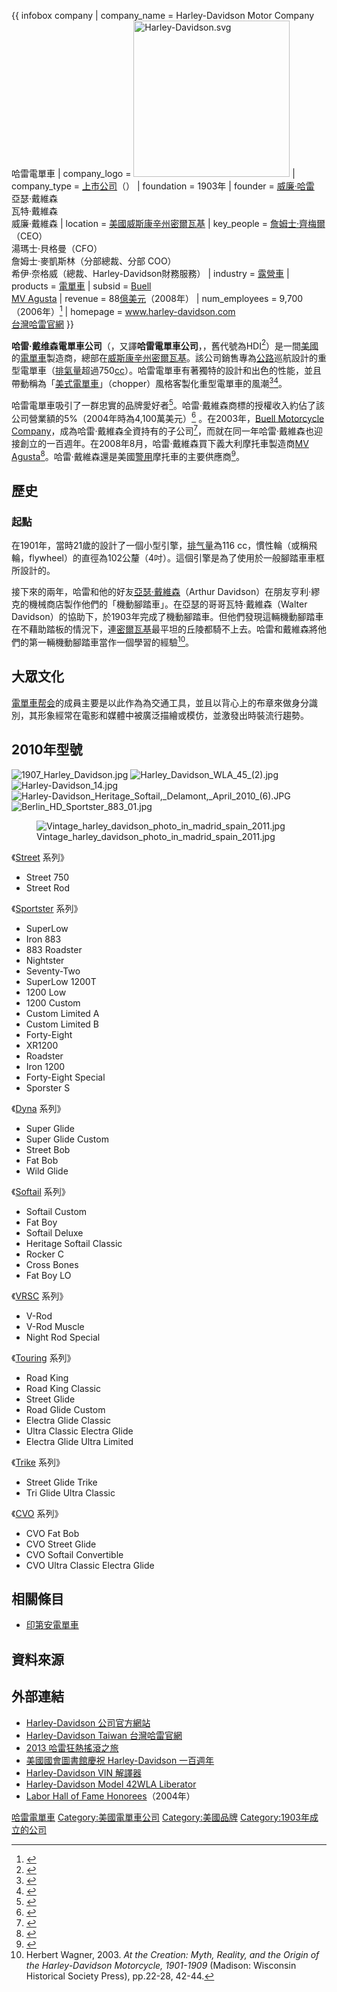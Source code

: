 {{ infobox company
| company_name     = Harley-Davidson Motor Company<br>哈雷電單車
| company_logo     = [[File:Harley-Davidson.svg|250px]]
| company_type     = [[上市公司|上市公司]]（{{nyse|HOG}}）
| foundation       = 1903年
| founder          = [[威廉·哈雷|威廉·哈雷]]<br />亞瑟·戴維森<br />瓦特·戴維森<br />威廉·戴維森
| location = {{flagicon|USA}}[[美國|美國]][[威斯康辛州|威斯康辛州]][[密爾瓦基|密爾瓦基]]
| key_people       = [[詹姆士·齊梅爾|詹姆士·齊梅爾]]（CEO）<br />湯瑪士·貝格曼（CFO）<br />詹姆士·麥凱斯林（分部總裁、分部 COO）<br />希伊·奈格威（總裁、Harley-Davidson財務服務）
| industry         = [[露營車|露營車]]
| products         = [[電單車|電單車]]
| subsid           = [[Buell_Motorcycle_Company|Buell]]<br>[[MV_Agusta|MV Agusta]]
| revenue          = {{gain}} 88[[億|億]][[美元|美元]]（2008年）
| num_employees    = 9,700（2006年）<ref>{{cite book | title = Standard and Poor's 500 Guide | publisher = The McGraw-Hill Companies, Inc. | year = 2007 | isbn = 0-07-147906-6 }}</ref>
| homepage         = [http://www.harley-davidson.com/ www.harley-davidson.com]<br>[http://www.harley-davidsontaipei.com.tw/ 台灣哈雷官網]
}} 

'''哈雷·戴维森電單車公司'''（{{lang-en|Harley-Davidson Motor Company}}，又譯'''哈雷電單車公司'''，{{nyse|HOG}}，舊代號為HDI<ref>{{cite web|title=Harley-Davidson to get new ticker|author=The Business Journal of Milwaukee|work=The Business Journal of Milwaukee|url=http://www.bizjournals.com/milwaukee/stories/2006/08/07/daily37.html|accessdate=2008-03-01|date=August 2006|archive-date=2017-06-20|archive-url=https://web.archive.org/web/20170620155947/http://www.bizjournals.com/milwaukee/stories/2006/08/07/daily37.html|dead-url=no}}</ref>）是一間[[美國|美國]]的[[電單車|電單車]]製造商，總部在[[威斯康辛州|威斯康辛州]][[密爾瓦基|密爾瓦基]]。該公司銷售專為[[公路|公路]]巡航設計的重型電單車（[[排氣量|排氣量]]超過750[[排氣量|cc]]）。哈雷電單車有著獨特的設計和出色的性能，並且帶動稱為「[[美式電單車|美式電單車]]」（chopper）風格客製化重型電單車的風潮<ref name="wfwvmg">{{cite web
|url=http://appft1.uspto.gov/netacgi/nph-Parser?Sect1=PTO2&Sect2=HITOFF&p=1&u=%2Fnetahtml%2FPTO%2Fsearch-bool.html&r=1&f=G&l=50&co1=AND&d=PG01&s1=11136081&OS=11136081&RS=11136081
|title=United States Patent Application: 0060260569
|publisher=appft1.uspto.gov
|accessdate=2008-04-27
|last=
|first=
|deadurl=yes
|archiveurl=https://web.archive.org/web/20150903231430/http://appft1.uspto.gov/netacgi/nph-Parser?Sect1=PTO2&Sect2=HITOFF&p=1&u=%2Fnetahtml%2FPTO%2Fsearch-bool.html&r=1&f=G&l=50&co1=AND&d=PG01&s1=11136081&OS=11136081&RS=11136081
|archivedate=2015-09-03
}}</ref><ref>{{cite web
 |url         = http://www.content4reprint.com/cars-and-trucks/motorcycles/whats-in-your-harley-davidson.htm
 |title       = Whats In Your Harley-Davidson?
 |publisher   = www.content4reprint.com
 |accessdate  = 2008-04-27
 |last        = 
 |first       = 
 |deadurl     = yes
 |archiveurl  = https://web.archive.org/web/20080517013014/http://www.content4reprint.com/cars-and-trucks/motorcycles/whats-in-your-harley-davidson.htm
 |archivedate = 2008-05-17
}}</ref>。

哈雷電單車吸引了一群忠實的品牌愛好者<ref>{{cite web |title=Harley-Davidson's 100th anniversary - the sound of a legend |author=Richard Pierson and Alexander Bozmoski |work=Sound and Vibration |url=http://findarticles.com/p/articles/mi_qa4075/is_200303/ai_n9223788 |accessdate=2007-12-13 |date=March 2003 |archive-date=2011-06-24 |archive-url=https://web.archive.org/web/20110624040731/http://findarticles.com/p/articles/mi_qa4075/is_200303/ai_n9223788/ |dead-url=no }}</ref>。哈雷·戴維森商標的授權收入約佔了該公司營業額的5%（2004年時為4,100萬美元）<ref>{{cite book | title = The Standard & Poor's 500 Guide | publisher = McGraw-Hill Professional | author = Standard & Poor's | id = ISBN 978-0-07-146823-7 | accessdate = 2007-12-22}}</ref> 。在2003年，[[Buell_Motorcycle_Company|Buell Motorcycle Company]]，成為哈雷·戴維森全資持有的子公司<ref>{{cite web | title = Buell Motorcycle Co. - Two Wheel Innovation | publisher = US Industry Today | url = http://www.usitoday.com/article_view.asp?ArticleID=1485 | accessdate = 2007-12-13 | deadurl = yes | archiveurl = https://web.archive.org/web/20080306054727/http://www.usitoday.com/article_view.asp?ArticleID=1485 | archivedate = 2008-03-06 }}</ref>，而就在同一年哈雷·戴維森也迎接創立的一百週年。在2008年8月，哈雷·戴維森買下義大利摩托車製造商[[MV_Agusta|MV Agusta]]<ref>{{cite web |title=Harley-Davidson Completes Acquisition of MV Agusta |publisher=Motorcycle Daily.com |url=http://www.motorcycledaily.com/080808pressrelease1.htm |accessdate=2008-09-14 |deadurl=yes |archiveurl=https://web.archive.org/web/20090503053454/http://www.motorcycledaily.com/080808pressrelease1.htm |archivedate=2009-05-03 }}</ref>。哈雷·戴維森還是美國[[警察|警用]]摩托車的主要供應商<ref name="On Patrol">{{cite web |title=On Patrol |work=2005 Harley-Davidson Police Motorcycles |url=http://www.mapc.org/services/GBPC/Harley/On%20Patrol%202005%20Harley-Davidson%20Police%20Motorcycles%20Catalog.pdf |format=PDF |accessdate=2007-06-18 |deadurl=yes |archiveurl=https://web.archive.org/web/20070927190348/http://www.mapc.org/services/GBPC/Harley/On%20Patrol%202005%20Harley-Davidson%20Police%20Motorcycles%20Catalog.pdf |archivedate=2007-09-27 }}</ref>。

== 歷史 ==
=== 起點 ===
在1901年，當時21歲的{{le|威廉·哈雷|William S. Harley}}設計了一個小型引擎，[[排气量|排气量]]為116 cc，慣性輪（或稱飛輪，flywheel）的直徑為102公釐（4吋）。這個引擎是為了使用於一般腳踏車車框所設計的。

接下來的兩年，哈雷和他的好友[[亞瑟·戴維森|亞瑟·戴維森]]（Arthur Davidson）在朋友亨利·繆克的機械商店製作他們的「機動腳踏車」。在亞瑟的哥哥瓦特·戴維森（Walter Davidson）的協助下，於1903年完成了機動腳踏車。但他們發現這輛機動腳踏車在不藉助踏板的情況下，連[[密爾瓦基|密爾瓦基]]最平坦的丘陵都騎不上去。哈雷和戴維森將他們的第一輛機動腳踏車當作一個學習的經驗<ref> Herbert Wagner, 2003. ''At the Creation: Myth, Reality, and the Origin of the Harley-Davidson Motorcycle, 1901-1909'' (Madison: Wisconsin Historical Society Press), pp.22-28, 42-44. </ref>。<!--

哈雷和戴維森馬上開始著手製造改良後的第二代機動腳踏車。第一台「真正的」哈雷電單車有著更大的引擎，排氣量提升至405 cc，慣性輪的直徑改為247公釐（9.75吋），重量達12.7公斤。
Work immediately began on a new and improved second-generation machine. This first "real" Harley-Davidson motorcycle had a bigger engine of 24.74 cubic inches (405 cc) with 9-3/4 inch flywheels weighing 28 pounds. The machine's advanced loop-frame pattern was similar to the 1903 Milwaukee Merkel motorcycle (designed by Joseph Merkel, later of Flying Merkel fame.) The bigger engine and loop-frame design took it out of the motorized-bicycle category and would help define what a modern motorcycle should contain in the years to come. The boys also received help with their bigger engine from outboard motor pioneer [[Ole_Evinrude|Ole Evinrude]], who was then building gas engines of his own design for automotive use on Milwaukee's Lake Street.

The prototype of the new loop-frame Harley-Davidson was assembled in a 10- by 15-foot (3 by 5 meter) shed in the Davidson family backyard. Most of the major parts, however, were made elsewhere, including some probably fabricated at the West Milwaukee railshops where oldest brother William A. Davidson was then [[toolroom|toolroom]] foreman. This prototype machine was functional by [[9月8日|8 September]] [[1904年|1904]] when it competed in a Milwaukee motorcycle race held at State Fair Park. It was ridden by Edward Hildebrand and placed fourth. This is the first documented appearance of a Harley-Davidson motorcycle in the historical record.<ref> Wagner, 2003. pp.45-62.</ref>

In January 1905, small advertisements were placed in the "Automobile and Cycle Trade Journal" that offered bare Harley-Davidson engines to the do-it-yourself trade. By April, complete motorcycles were in production on a very limited basis. That year the first Harley-Davidson dealer, Carl H. Lang of Chicago, sold three bikes from the dozen or so built in the Davidson backyard shed. (Some years later the original shed was taken to the Juneau Avenue factory where it would stand for many decades as a tribute to the Motor Company's humble origins. Unfortunately, the first shed was accidentally destroyed by contractors in the early 1970s during a clean-up of the factory yard.)

In 1906, Harley and the Davidsons built their first factory on Chestnut Street (later Juneau Avenue). This location remains the Motor Company's corporate [[總部|headquarters]] today. The first Juneau Avenue plant was a 40 by {{convert|60|ft|m|sing=on}} single-story wooden structure. That year around 50 motorcycles were produced. 
-->
== 大眾文化 ==
[[電單車帮会|電單車帮会]]的成員主要是以此作為為交通工具，並且以背心上的布章來做身分識別，其形象經常在電影和媒體中被廣泛描繪或模仿，並激發出時裝流行趨勢。

== 2010年型號 ==

[[Image:1907_Harley_Davidson.jpg|thumb]]
[[File:Harley_Davidson_WLA_45_(2).jpg|thumb]]
[[File:Harley-Davidson_14.jpg|thumb]]
[[File:Harley-Davidson_Heritage_Softail,_Delamont,_April_2010_(6).JPG|thumb]]
[[File:Berlin_HD_Sportster_883_01.jpg|thumb]]

[[File:Vintage_harley_davidson_photo_in_madrid_spain_2011.jpg|thumb]]

《[[Street|Street]] 系列》
*  Street 750
*  Street Rod

《[[Sportster|Sportster]] 系列》
*  SuperLow
*  Iron 883
*  883 Roadster
*  Nightster
*  Seventy-Two
*  SuperLow 1200T
*  1200 Low
*  1200 Custom
*  Custom Limited A
*  Custom Limited B
*  Forty-Eight
*  XR1200
*  Roadster
*  Iron 1200
*  Forty-Eight Special
*  Sporster S

《[[Dyna|Dyna]] 系列》
*  Super Glide
*  Super Glide Custom
*  Street Bob
*  Fat Bob
*  Wild Glide

《[[Softail|Softail]] 系列》
*  Softail Custom
*  Fat Boy
*  Softail Deluxe
*  Heritage Softail Classic
*  Rocker C
*  Cross Bones
*  Fat Boy LO

《[[VRSC|VRSC]] 系列》
*  V-Rod
*  V-Rod Muscle
*  Night Rod Special

《[[Touring|Touring]] 系列》
*  Road King
*  Road King Classic
*  Street Glide
*  Road Glide Custom
*  Electra Glide Classic
*  Ultra Classic Electra Glide
*  Electra Glide Ultra Limited

《[[Trike|Trike]] 系列》
*  Street Glide Trike
*  Tri Glide Ultra Classic

《[[CVO|CVO]] 系列》
*  CVO Fat Bob
*  CVO Street Glide
*  CVO Softail Convertible
*  CVO Ultra Classic Electra Glide

==相關條目==
* [[印第安電單車|印第安電單車]]

== 資料來源 ==
{{reflist}}

== 外部連結 ==
{{commonscat|Harley-Davidson motorcycles}}
* [http://www.harley-davidson.com/ Harley-Davidson 公司官方網站]{{Wayback|url=http://www.harley-davidson.com/ |date=20100425031804 }}
* [http://www.harley-davidsontaipei.com.tw/ Harley-Davidson Taiwan 台灣哈雷官網]{{Wayback|url=http://www.harley-davidsontaipei.com.tw/ |date=20210106081304 }}
* [http://bikertopia.pixnet.net/blog 2013 哈雷狂熱搖滾之旅]{{Wayback|url=http://bikertopia.pixnet.net/blog |date=20210110032235 }}
* [http://www.loc.gov/rr/scitech/harley100/index.html 美國國會圖書館慶祝 Harley-Davidson 一百週年]{{Wayback|url=http://www.loc.gov/rr/scitech/harley100/index.html |date=20201019132652 }}
* [https://web.archive.org/web/20080516215104/http://www.motoverse.com/tools/vin/harley.asp Harley-Davidson VIN 解譯器]
* [http://www.theliberator.be/index.html Harley-Davidson Model 42WLA Liberator]{{Wayback|url=http://www.theliberator.be/index.html |date=20210106020938 }}
* [https://web.archive.org/web/20070930180954/http://www.dol.gov/oasam/programs/laborhall/2004_davidson.htm Labor Hall of Fame Honorees]（2004年）

[[Category:哈雷電單車|]]
[[Category:美國電單車公司|Category:美國電單車公司]]
[[Category:美國品牌|Category:美國品牌]]
[[Category:1903年成立的公司|Category:1903年成立的公司]]